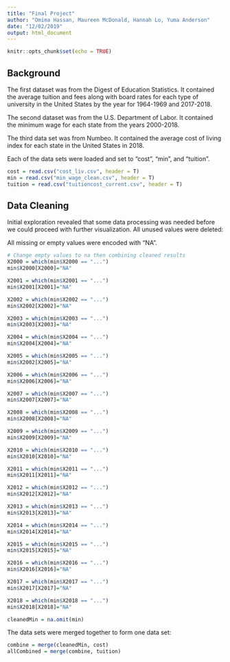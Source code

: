```yaml
---
title: "Final Project"
author: "Omima Hassan, Maureen McDonald, Hannah Lo, Yuma Anderson"
date: "12/02/2019"
output: html_document
---
```


```r
knitr::opts_chunk$set(echo = TRUE)
```

## Background

The first dataset was from the Digest of Education Statistics. It contained the average tuition and fees along with board rates for each type of university in the United States by the year for 1964-1969 and 2017-2018.

The second dataset was from the U.S. Department of Labor. It contained the minimum wage for each state from the years 2000-2018.

The third data set was from Numbeo. It contained the average cost of living index for each state in the United States in 2018.

Each of the data sets were loaded and set to "cost", "min", and "tuition".
```r
cost = read.csv("cost_liv.csv", header = T)
min = read.csv("min_wage_clean.csv", header = T)
tuition = read.csv("tuitioncost_current.csv", header = T)
```

## Data Cleaning
Initial exploration revealed that some data processing was needed before we could proceed with further visualization. All unused values were deleted:

All missing or empty values were encoded with "NA".
```r

# Change empty values to na then combining cleaned results 
X2000 = which(min$X2000 == "...")
min$X2000[X2000]="NA"

X2001 = which(min$X2001 == "...")
min$X2001[X2001]="NA"

X2002 = which(min$X2002 == "...")
min$X2002[X2002]="NA"

X2003 = which(min$X2003 == "...")
min$X2003[X2003]="NA"

X2004 = which(min$X2004 == "...")
min$X2004[X2004]="NA"

X2005 = which(min$X2005 == "...")
min$X2002[X2005]="NA"

X2006 = which(min$X2006 == "...")
min$X2006[X2006]="NA"

X2007 = which(min$X2007 == "...")
min$X2007[X2007]="NA"

X2008 = which(min$X2008 == "...")
min$X2008[X2008]="NA"

X2009 = which(min$X2009 == "...")
min$X2009[X2009]="NA"

X2010 = which(min$X2010 == "...")
min$X2010[X2010]="NA"

X2011 = which(min$X2011 == "...")
min$X2011[X2011]="NA"

X2012 = which(min$X2012 == "...")
min$X2012[X2012]="NA"

X2013 = which(min$X2013 == "...")
min$X2013[X2013]="NA"

X2014 = which(min$X2014 == "...")
min$X2014[X2014]="NA"

X2015 = which(min$X2015 == "...")
min$X2015[X2015]="NA"

X2016 = which(min$X2016 == "...")
min$X2016[X2016]="NA"

X2017 = which(min$X2017 == "...")
min$X2017[X2017]="NA"

X2018 = which(min$X2018 == "...")
min$X2018[X2018]="NA"

cleanedMin = na.omit(min)
```

The data sets were merged together to form one data set:
```r
combine = merge(cleanedMin, cost)
allCombined = merge(combine, tuition)
```

